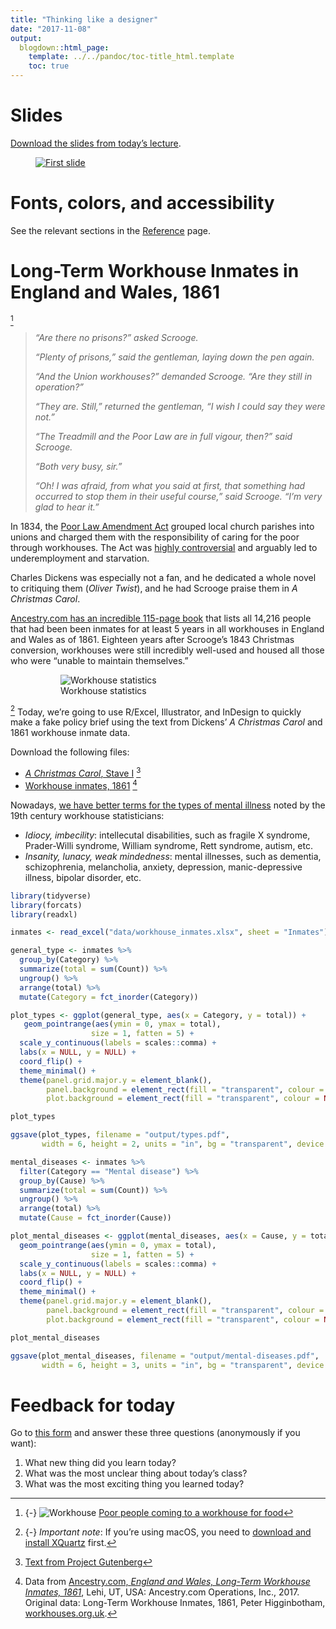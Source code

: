 ```yaml
---
title: "Thinking like a designer"
date: "2017-11-08"
output:
  blogdown::html_page:
    template: ../../pandoc/toc-title_html.template
    toc: true
---
```


# Slides

[Download the slides from today's lecture](/slides/BUSM-491R_2017-11-08.pdf).

<figure>
[![First slide](/images/slides/slides_2017-11-08.png)](/slides/BUSM-491R_2017-11-08.pdf)
</figure>


# Fonts, colors, and accessibility

See the relevant sections in the [Reference](/reference/) page.


# Long-Term Workhouse Inmates in England and Wales, 1861

^[{-} ![Workhouse](/images/class/workhouse.jpg) [Poor people coming to a workhouse for food](https://en.wikipedia.org/wiki/File:Poor_people_coming_to_a_workhouse_for_food,_c._1840_Wellcome_L0006802.jpg)] 

> *"Are there no prisons?" asked Scrooge.*
>
> *"Plenty of prisons," said the gentleman, laying down the pen again.*
>
> *"And the Union workhouses?" demanded Scrooge. "Are they still in operation?"*
>
> *"They are. Still," returned the gentleman, "I wish I could say they were not."*
> 
> *"The Treadmill and the Poor Law are in full vigour, then?" said Scrooge.*
>
> *"Both very busy, sir."*
>
> *"Oh! I was afraid, from what you said at first, that something had occurred to stop them in their useful course," said Scrooge. "I'm very glad to hear it."*

In 1834, the [Poor Law Amendment Act](https://en.wikipedia.org/wiki/Poor_Law_Amendment_Act_1834) grouped local church parishes into unions and charged them with the responsibility of caring for the poor through workhouses. The Act was [highly controversial](https://en.wikipedia.org/wiki/Opposition_to_the_English_Poor_Laws#Opposition_to_the_1834_Poor_Law_Amendment_Act) and arguably led to underemployment and starvation. 

Charles Dickens was especially not a fan, and he dedicated a whole novel to critiquing them (*Oliver Twist*), and he had Scrooge praise them in *A Christmas Carol*.

[Ancestry.com has an incredible 115-page book](https://search.ancestry.com/search/db.aspx?dbid=61439) that lists all 14,216 people that had been been inmates for at least 5 years in all workhouses in England and Wales as of 1861. Eighteen years after Scrooge's 1843 Christmas conversion, workhouses were still incredibly well-used and housed all those who were "unable to maintain themselves." 

<figure>
![Workhouse statistics](/images/class/workhouse-stats.png)
</figure>

^[{-} *Important note*: If you're using macOS, you need to [download and install XQuartz](https://www.xquartz.org/) first.] Today, we're going to use R/Excel, Illustrator, and InDesign to quickly make a fake policy brief using the text from Dickens' *A Christmas Carol* and 1861 workhouse inmate data.

Download the following files:

- [<i class="fa fa-download" aria-hidden="true"></i> *A Christmas Carol*, Stave I](/class/christmas-carol-stave1.docx) ^[[Text from Project Gutenberg](https://www.gutenberg.org/ebooks/46)]
- [<i class="fa fa-download" aria-hidden="true"></i> Workhouse inmates, 1861](/data/workhouse_inmates.xlsx) ^[Data from [Ancestry.com, *England and Wales, Long-Term Workhouse Inmates, 1861*](https://search.ancestry.com/search/db.aspx?dbid=61439), Lehi, UT, USA: Ancestry.com Operations, Inc., 2017. Original data: Long-Term Workhouse Inmates, 1861, Peter Higginbotham, [workhouses.org.uk](http://workhouses.org.uk/).]

Nowadays, [we have better terms for the types of mental illness](https://www.medscape.com/viewarticle/778288) noted by the 19th century workhouse statisticians:

- *Idiocy, imbecility*: intellecutal disabilities, such as fragile X syndrome, Prader-Willi syndrome, William syndrome, Rett syndrome, autism, etc.
- *Insanity, lunacy, weak mindedness*: mental illnesses, such as dementia, schizophrenia, melancholia, anxiety, depression, manic-depressive illness, bipolar disorder, etc.

```r
library(tidyverse)
library(forcats)
library(readxl)

inmates <- read_excel("data/workhouse_inmates.xlsx", sheet = "Inmates")
```

```r
general_type <- inmates %>%
  group_by(Category) %>%
  summarize(total = sum(Count)) %>%
  ungroup() %>%
  arrange(total) %>%
  mutate(Category = fct_inorder(Category))

plot_types <- ggplot(general_type, aes(x = Category, y = total)) +
   geom_pointrange(aes(ymin = 0, ymax = total),
                  size = 1, fatten = 5) + 
  scale_y_continuous(labels = scales::comma) +
  labs(x = NULL, y = NULL) +
  coord_flip() + 
  theme_minimal() +
  theme(panel.grid.major.y = element_blank(),
        panel.background = element_rect(fill = "transparent", colour = NA),
        plot.background = element_rect(fill = "transparent", colour = NA))

plot_types
```

```r
ggsave(plot_types, filename = "output/types.pdf",
       width = 6, height = 2, units = "in", bg = "transparent", device = cairo_pdf)
```

```r
mental_diseases <- inmates %>%
  filter(Category == "Mental disease") %>%
  group_by(Cause) %>%
  summarize(total = sum(Count)) %>%
  ungroup() %>%
  arrange(total) %>%
  mutate(Cause = fct_inorder(Cause))

plot_mental_diseases <- ggplot(mental_diseases, aes(x = Cause, y = total)) +
  geom_pointrange(aes(ymin = 0, ymax = total),
                  size = 1, fatten = 5) + 
  scale_y_continuous(labels = scales::comma) +
  labs(x = NULL, y = NULL) +
  coord_flip() +
  theme_minimal() +
  theme(panel.grid.major.y = element_blank(),
        panel.background = element_rect(fill = "transparent", colour = NA),
        plot.background = element_rect(fill = "transparent", colour = NA))

plot_mental_diseases
```

```r
ggsave(plot_mental_diseases, filename = "output/mental-diseases.pdf",
       width = 6, height = 3, units = "in", bg = "transparent", device = cairo_pdf)
```


# Feedback for today

Go to [this form](https://goo.gl/forms/M7vfSAmNgoVQbjMw1) and answer these three questions (anonymously if you want):

1. What new thing did you learn today?
2. What was the most unclear thing about today's class?
3. What was the most exciting thing you learned today?
